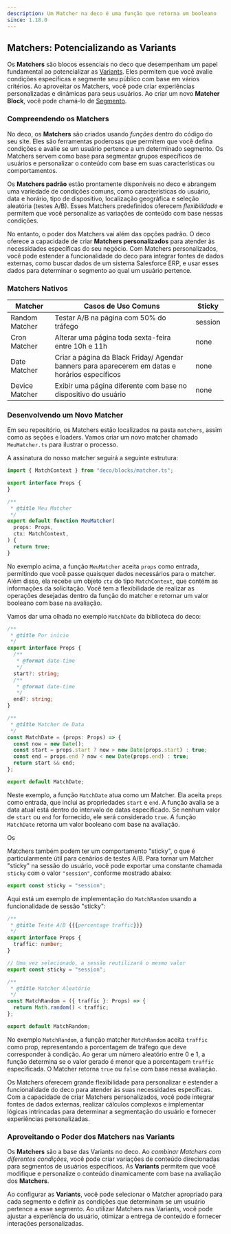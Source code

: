```yaml
---
description: Um Matcher na deco é uma função que retorna um booleano
since: 1.18.0
---
```


## Matchers: Potencializando as Variants

Os **Matchers** são blocos essenciais no deco que desempenham um papel
fundamental ao potencializar as [Variants](https://deco.cx/docs/pt/getting-started/variants).
Eles permitem que você avalie condições específicas e segmente seu público com
base em vários critérios. Ao aproveitar os Matchers, você pode criar
experiências personalizadas e dinâmicas para seus usuários. Ao criar um novo
**Matcher Block**, você pode chamá-lo de [Segmento](https://deco.cx/docs/pt/concepts/segment).

### Compreendendo os Matchers

No deco, os **Matchers** são criados usando _funções_ dentro do código do seu
site. Eles são ferramentas poderosas que permitem que você defina condições e
avalie se um usuário pertence a um determinado segmento. Os Matchers servem como
base para segmentar grupos específicos de usuários e personalizar o conteúdo com
base em suas características ou comportamentos.

Os **Matchers padrão** estão prontamente disponíveis no deco e abrangem uma
variedade de condições comuns, como características do usuário, data e horário,
tipo de dispositivo, localização geográfica e seleção aleatória (testes A/B).
Esses Matchers predefinidos oferecem _flexibilidade_ e permitem que você
personalize as variações de conteúdo com base nessas condições.

No entanto, o poder dos Matchers vai além das opções padrão. O deco oferece a
capacidade de criar **Matchers personalizados** para atender às necessidades
específicas do seu negócio. Com Matchers personalizados, você pode estender a
funcionalidade do deco para integrar fontes de dados externas, como buscar dados
de um sistema Salesforce ERP, e usar esses dados para determinar o segmento ao
qual um usuário pertence.

### Matchers Nativos

| Matcher        | Casos de Uso Comuns                                                                             | Sticky  |
| -------------- | ----------------------------------------------------------------------------------------------- | ------- |
| Random Matcher | Testar A/B na página com 50% do tráfego                                                         | session |
| Cron Matcher   | Alterar uma página toda sexta-feira entre 10h e 11h                                             | none    |
| Date Matcher   | Criar a página da Black Friday/ Agendar banners para aparecerem em datas e horários específicos | none    |
| Device Matcher | Exibir uma página diferente com base no dispositivo do usuário                                  | none    |

### Desenvolvendo um Novo Matcher

Em seu repositório, os Matchers estão localizados na pasta `matchers`, assim
como as seções e loaders. Vamos criar um novo matcher chamado `MeuMatcher.ts`
para ilustrar o processo.

A assinatura do nosso matcher seguirá a seguinte estrutura:

```ts
import { MatchContext } from "deco/blocks/matcher.ts";

export interface Props {
}

/**
 * @title Meu Matcher
 */
export default function MeuMatcher(
  props: Props,
  ctx: MatchContext,
) {
  return true;
}
```

No exemplo acima, a função `MeuMatcher` aceita `props` como entrada, permitindo
que você passe quaisquer dados necessários para o matcher. Além disso, ela
recebe um objeto `ctx` do tipo `MatchContext`, que contém as informações da
solicitação. Você tem a flexibilidade de realizar as operações desejadas dentro
da função do matcher e retornar um valor booleano com base na avaliação.

Vamos dar uma olhada no exemplo `MatchDate` da biblioteca do deco:

```ts
/**
 * @title Por início
 */
export interface Props {
  /**
   * @format date-time
   */
  start?: string;
  /**
   * @format date-time
   */
  end?: string;
}

/**
 * @title Matcher de Data
 */
const MatchDate = (props: Props) => {
  const now = new Date();
  const start = props.start ? now > new Date(props.start) : true;
  const end = props.end ? now < new Date(props.end) : true;
  return start && end;
};

export default MatchDate;
```

Neste exemplo, a função `MatchDate` atua como um Matcher. Ela aceita `props`
como entrada, que inclui as propriedades `start` e `end`. A função avalia se a
data atual está dentro do intervalo de datas especificado. Se nenhum valor de
`start` ou `end` for fornecido, ele será considerado `true`. A função
`MatchDate` retorna um valor booleano com base na avaliação.

Os

Matchers também podem ter um comportamento "sticky", o que é particularmente
útil para cenários de testes A/B. Para tornar um Matcher "sticky" na sessão do
usuário, você pode exportar uma constante chamada `sticky` com o valor
`"session"`, conforme mostrado abaixo:

```ts
export const sticky = "session";
```

Aqui está um exemplo de implementação do `MatchRandom` usando a funcionalidade
de sessão "sticky":

```ts
/**
 * @title Teste A/B {{{percentage traffic}}}
 */
export interface Props {
  traffic: number;
}

// Uma vez selecionado, a sessão reutilizará o mesmo valor
export const sticky = "session";

/**
 * @title Matcher Aleatório
 */
const MatchRandom = ({ traffic }: Props) => {
  return Math.random() < traffic;
};

export default MatchRandom;
```

No exemplo `MatchRandom`, a função matcher `MatchRandom` aceita `traffic` como
prop, representando a porcentagem de tráfego que deve corresponder à condição.
Ao gerar um número aleatório entre 0 e 1, a função determina se o valor gerado é
menor que a porcentagem `traffic` especificada. O Matcher retorna `true` ou
`false` com base nessa avaliação.

Os Matchers oferecem grande flexibilidade para personalizar e estender a
funcionalidade do deco para atender às suas necessidades específicas. Com a
capacidade de criar Matchers personalizados, você pode integrar fontes de dados
externas, realizar cálculos complexos e implementar lógicas intrincadas para
determinar a segmentação do usuário e fornecer experiências personalizadas.

### Aproveitando o Poder dos Matchers nas Variants

Os **Matchers** são a base das Variants no deco. Ao _combinar Matchers com
diferentes condições_, você pode criar variações de conteúdo direcionadas para
segmentos de usuários específicos. As **Variants** permitem que você modifique e
personalize o conteúdo dinamicamente com base na avaliação dos **Matchers**.

Ao configurar as **Variants**, você pode selecionar o Matcher apropriado para
cada segmento e definir as condições que determinam se um usuário pertence a
esse segmento. Ao utilizar Matchers nas Variants, você pode ajustar a
experiência do usuário, otimizar a entrega de conteúdo e fornecer interações
personalizadas.
